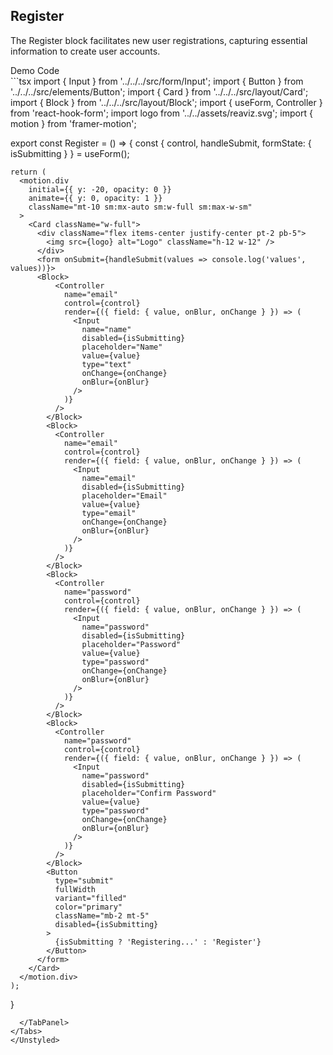 
<Meta title="Blocks/Authentication/Register" />

## Register
The Register block facilitates new user registrations, capturing essential information to create user accounts.

<Unstyled>
  <Tabs direction="rtl">
    <TabList>
      <Tab>
        Demo
      </Tab>
      <Tab>
        Code
      </Tab>
    </TabList>
    <TabPanel>
      <div className="flex flex-col border justify-center items-center min-h-[840px] border-gray-700">
        <Register />
      </div>
    </TabPanel>
    <TabPanel>
  ```tsx
  import { Input } from '../../../src/form/Input';
  import { Button } from '../../../src/elements/Button';
  import { Card } from '../../../src/layout/Card';
  import { Block } from '../../../src/layout/Block';
  import { useForm, Controller } from 'react-hook-form';
  import logo from '../../assets/reaviz.svg';
  import { motion } from 'framer-motion';

  export const Register = () => {
    const { control, handleSubmit, formState: { isSubmitting } } = useForm();

    return (
      <motion.div
        initial={{ y: -20, opacity: 0 }}
        animate={{ y: 0, opacity: 1 }}
        className="mt-10 sm:mx-auto sm:w-full sm:max-w-sm"
      >
        <Card className="w-full">
          <div className="flex items-center justify-center pt-2 pb-5">
            <img src={logo} alt="Logo" className="h-12 w-12" />
          </div>
          <form onSubmit={handleSubmit(values => console.log('values', values))}>
          <Block>
              <Controller
                name="email"
                control={control}
                render={({ field: { value, onBlur, onChange } }) => (
                  <Input
                    name="name"
                    disabled={isSubmitting}
                    placeholder="Name"
                    value={value}
                    type="text"
                    onChange={onChange}
                    onBlur={onBlur}
                  />
                )}
              />
            </Block>
            <Block>
              <Controller
                name="email"
                control={control}
                render={({ field: { value, onBlur, onChange } }) => (
                  <Input
                    name="email"
                    disabled={isSubmitting}
                    placeholder="Email"
                    value={value}
                    type="email"
                    onChange={onChange}
                    onBlur={onBlur}
                  />
                )}
              />
            </Block>
            <Block>
              <Controller
                name="password"
                control={control}
                render={({ field: { value, onBlur, onChange } }) => (
                  <Input
                    name="password"
                    disabled={isSubmitting}
                    placeholder="Password"
                    value={value}
                    type="password"
                    onChange={onChange}
                    onBlur={onBlur}
                  />
                )}
              />
            </Block>
            <Block>
              <Controller
                name="password"
                control={control}
                render={({ field: { value, onBlur, onChange } }) => (
                  <Input
                    name="password"
                    disabled={isSubmitting}
                    placeholder="Confirm Password"
                    value={value}
                    type="password"
                    onChange={onChange}
                    onBlur={onBlur}
                  />
                )}
              />
            </Block>
            <Button
              type="submit"
              fullWidth
              variant="filled"
              color="primary"
              className="mb-2 mt-5"
              disabled={isSubmitting}
            >
              {isSubmitting ? 'Registering...' : 'Register'}
            </Button>
          </form>
        </Card>
      </motion.div>
    );
  }
  ```
    </TabPanel>
  </Tabs>
</Unstyled>

